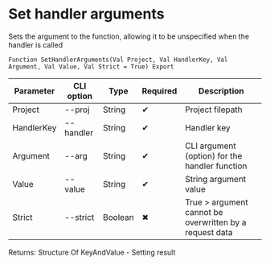 ﻿---
sidebar_position: 1
---


# Set handler arguments
 Sets the argument to the function, allowing it to be unspecified when the handler is called



`Function SetHandlerArguments(Val Project, Val HandlerKey, Val Argument, Val Value, Val Strict = True) Export`

  | Parameter | CLI option | Type | Required | Description |
  |-|-|-|-|-|
  | Project | --proj | String | &#x2714; | Project filepath |
  | HandlerKey | --handler | String | &#x2714; | Handler key |
  | Argument | --arg | String | &#x2714; | CLI argument (option) for the handler function |
  | Value | --value | String | &#x2714; | String argument value |
  | Strict | --strict | Boolean | &#x2716; | True > argument cannot be overwritten by a request data |

  
  Returns:  Structure Of KeyAndValue - Setting result

<br/>




```bsl title="1C:Enterprise/OneScript code example"

```
 





